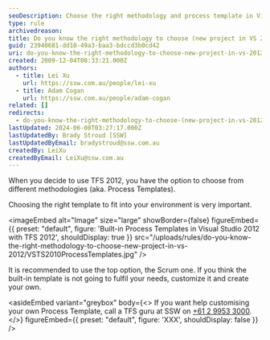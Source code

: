 ```yaml
---
seoDescription: Choose the right methodology and process template in Visual Studio 2012 with TFS, using built-in templates or customizing to fit your development environment.
type: rule
archivedreason:
title: Do you know the right methodology to choose (new project in VS 2012)?
guid: 23940681-dd10-49a3-baa3-bdccd3b0cd42
uri: do-you-know-the-right-methodology-to-choose-new-project-in-vs-2012
created: 2009-12-04T08:33:21.000Z
authors:
  - title: Lei Xu
    url: https://ssw.com.au/people/lei-xu
  - title: Adam Cogan
    url: https://ssw.com.au/people/adam-cogan
related: []
redirects:
  - do-you-know-the-right-methodology-to-choose-(new-project-in-vs-2012)
lastUpdated: 2024-06-08T03:27:17.000Z
lastUpdatedBy: Brady Stroud [SSW]
lastUpdatedByEmail: bradystroud@ssw.com.au
createdBy: LeiXu
createdByEmail: LeiXu@ssw.com.au
---
```


When you decide to use TFS 2012, you have the option to choose from different methodologies (aka. Process Templates).

Choosing the right template to fit into your environment is very important.

<imageEmbed
  alt="Image"
  size="large"
  showBorder={false}
  figureEmbed={{
    preset: "default",
    figure: 'Built-in Process Templates in Visual Studio 2012 with TFS 2012',
    shouldDisplay: true
  }}
  src="/uploads/rules/do-you-know-the-right-methodology-to-choose-new-project-in-vs-2012/VSTS2010ProcessTemplates.jpg"
/>

It is recommended to use the top option, the Scrum one. If you think the built-in template is not going to fulfil your needs, customize it and create your own.

<asideEmbed
  variant="greybox"
  body={<>
    If you want help customising your own Process Template, call a TFS guru at SSW on [+61 2 9953 3000](tel:+61299533000).
  </>}
  figureEmbed={{
    preset: "default",
    figure: 'XXX',
    shouldDisplay: false
  }}
/>
